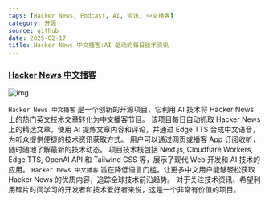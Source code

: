 ```yaml
---
tags: [Hacker News, Podcast, AI, 资讯, 中文播客]
category: 开源
source: github
date: 2025-02-17
title: Hacker News 中文播客:AI 驱动的每日技术资讯
---
```


### [Hacker News 中文播客](https://github.com/ccbikai/hacker-news)

![img](https://img.mengpeng.tech/i/2025/02/17/67b2c27237c3a.webp)

`Hacker News 中文播客` 是一个创新的开源项目，它利用 AI 技术将 Hacker News 上的热门英文技术文章转化为中文播客节目。 该项目每日自动抓取 Hacker News 上的精选文章，使用 AI 提炼文章内容和评论，并通过 Edge TTS 合成中文语音，为听众提供便捷的技术资讯获取方式。 用户可以通过网页或播客 App 订阅收听，随时随地了解最新的技术动态。 项目技术栈包括 Next.js, Cloudflare Workers, Edge TTS, OpenAI API 和 Tailwind CSS 等，展示了现代 Web 开发和 AI 技术的应用。 `Hacker News 中文播客` 旨在降低语言门槛，让更多中文用户能够轻松获取 Hacker News 的优质内容，追踪全球技术前沿趋势。 对于关注技术资讯、希望利用碎片时间学习的开发者和技术爱好者来说，这是一个非常有价值的项目。
